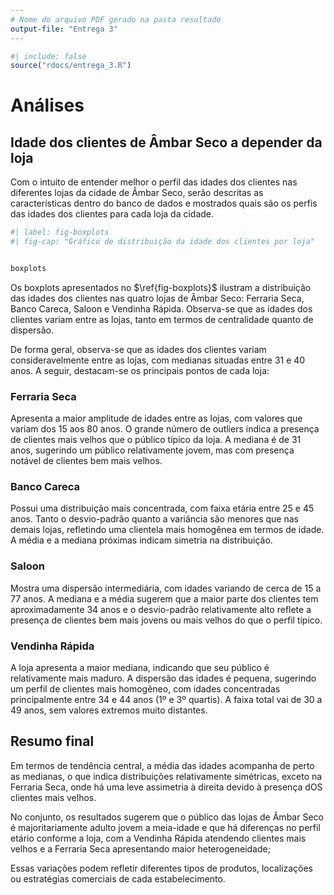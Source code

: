 ```yaml
---
# Nome do arquivo PDF gerado na pasta resultado
output-file: "Entrega 3"
---
```


```r
#| include: false
source("rdocs/entrega_3.R")
```

# Análises

## Idade dos clientes de Âmbar Seco a depender da loja 

Com o intuito de entender melhor o perfil das idades dos clientes nas diferentes lojas da cidade de Âmbar Seco, serão descritas as características dentro do banco de dados e mostrados quais são os perfis das idades dos clientes para cada loja da cidade.


```r
#| label: fig-boxplots
#| fig-cap: "Gráfico de distribuição da idade dos clientes por loja"


boxplots
```

```{=latex}
\begin{figure}[H]
\centering
\begin{minipage}{0.48\textwidth}
\begin{quadro}[H]
	\caption{Vendinha Rápida}
	\centering
	\begin{adjustbox}{max width=\textwidth}
	\begin{tabular}{|l|S[table-format=3.2]|}
	\toprule
	\textbf{Estatística} & \textbf{Valor}\\
	\midrule
	Média & 39,76\\
	Desvio Padrão & 6,05\\
	Variância & 36,64\\
	Mínimo & 30\\
	1º Quartil & 34\\
	Mediana & 40\\
	3º Quartil & 44\\
	Máximo & 49\\
	\bottomrule
	\end{tabular}
	\label{quad:idade_vendinha}
	\end{adjustbox}
\end{quadro}
\end{minipage}
\hfill
\begin{minipage}{0.48\textwidth}
\begin{quadro}[H]
	\caption{Saloon}
	\centering
	\begin{adjustbox}{max width=\textwidth}
	\begin{tabular}{|l|S[table-format=3.2]|}
	\toprule
	\textbf{Estatística} & \textbf{Valor}\\
	\midrule
	Média & 35,64\\
	Desvio Padrão & 12\\
	Variância & 144,12\\
	Mínimo & 15\\
	1º Quartil & 27\\
	Mediana & 34\\
	3º Quartil & 39\\
	Máximo & 77\\
	\bottomrule
	\end{tabular}
	\label{quad:idade_saloon}
	\end{adjustbox}
\end{quadro}
\end{minipage}
\vspace{1em}
\begin{minipage}{0.48\textwidth}
\begin{quadro}[H]
	\caption{Ferraria Seca}
	\centering
	\begin{adjustbox}{max width=\textwidth}
	\begin{tabular}{|l|S[table-format=3.2]|}
	\toprule
	\textbf{Estatística} & \textbf{Valor}\\
	\midrule
	Média & 33,95\\
	Desvio Padrão & 13,51\\
	Variância & 182,54\\
	Mínimo & 16\\
	1º Quartil & 24\\
	Mediana & 31\\
	3º Quartil & 39\\
	Máximo & 80\\
	\bottomrule
	\end{tabular}
	\label{quad:idade_ferraria}
	\end{adjustbox}
\end{quadro}
\end{minipage}
\hfill
\begin{minipage}{0.48\textwidth}
\begin{quadro}[H]
	\caption{Banco Careca}
	\centering
	\begin{adjustbox}{max width=\textwidth}
	\begin{tabular}{|l|S[table-format=3.2]|}
	\toprule
	\textbf{Estatística} & \textbf{Valor}\\
	\midrule
	Média & 34,99\\
	Desvio Padrão & 5,47\\
	Variância & 29,91\\
	Mínimo & 25\\
	1º Quartil & 31\\
	Mediana & 34\\
	3º Quartil & 40\\
	Máximo & 44\\
	\bottomrule
	\end{tabular}
	\label{quad:idade_banco}
	\end{adjustbox}
\end{quadro}
\end{minipage}
\end{figure}
```
    
Os boxplots apresentados no $\ref{fig-boxplots}$ ilustram a distribuição das idades dos clientes nas quatro lojas de Âmbar Seco: Ferraria Seca, Banco Careca, Saloon e Vendinha Rápida. Observa-se que as idades dos clientes variam entre as lojas, tanto em termos de centralidade quanto de dispersão.

De forma geral, observa-se que as idades dos clientes variam consideravelmente entre as lojas, com medianas situadas entre 31 e 40 anos. A seguir, destacam-se os principais pontos de cada loja:

### Ferraria Seca
Apresenta a maior amplitude de idades entre as lojas, com valores que variam dos 15 aos 80 anos. O grande número de outliers indica a presença de clientes mais velhos que o público típico da loja. A mediana é de 31 anos, sugerindo um público relativamente jovem, mas com presença notável de clientes bem mais velhos.


### Banco Careca
Possui uma distribuição mais concentrada, com faixa etária entre 25 e 45 anos. Tanto o desvio-padrão quanto a variância são menores que nas demais lojas, refletindo uma clientela mais homogênea em termos de idade. A média e a mediana próximas indicam simetria na distribuição.

### Saloon
Mostra uma dispersão intermediária, com idades variando de cerca de 15 a 77 anos. A mediana e a média sugerem que a maior parte dos clientes tem aproximadamente 34 anos e o desvio-padrão relativamente alto reflete a presença de clientes bem mais jovens ou mais velhos do que o perfil típico.

### Vendinha Rápida
A loja apresenta a maior mediana, indicando que seu público é relativamente mais maduro. A dispersão das idades é pequena, sugerindo um perfil de clientes mais homogêneo, com idades concentradas principalmente entre 34 e 44 anos (1º e 3º quartis). A faixa total vai de 30 a 49 anos, sem valores extremos muito distantes. 

## Resumo final

Em termos de tendência central, a média das idades acompanha de perto as medianas, o que indica distribuições relativamente simétricas, exceto na Ferraria Seca, onde há uma leve assimetria à direita devido à presença dOS clientes mais velhos.

No conjunto, os resultados sugerem que o público das lojas de Âmbar Seco é majoritariamente adulto jovem a meia-idade e que há diferenças no perfil etário conforme a loja, com a Vendinha Rápida atendendo clientes mais velhos e a Ferraria Seca apresentando maior heterogeneidade;

Essas variações podem refletir diferentes tipos de produtos, localizações ou estratégias comerciais de cada estabelecimento.






